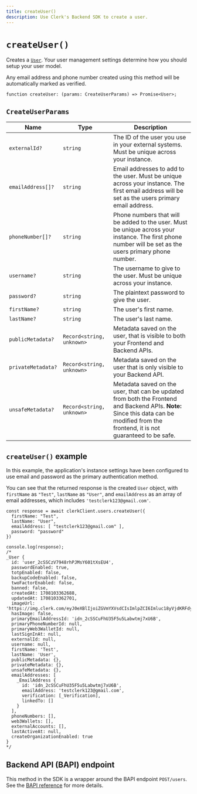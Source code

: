 ```yaml
---
title: createUser()
description: Use Clerk's Backend SDK to create a user.
---
```


# `createUser()`

Creates a [`User`](/docs/references/backend/types/backend-user). Your user management settings determine how you should setup your user model.

Any email address and phone number created using this method will be automatically marked as verified.

```tsx
function createUser: (params: CreateUserParams) => Promise<User>;
```

## `CreateUserParams`

| Name | Type | Description |
| --- | --- | --- |
| `externalId?` | `string` | The ID of the user you use in your external systems. Must be unique across your instance. |
| `emailAddress[]?` | `string` | Email addresses to add to the user. Must be unique across your instance. The first email address will be set as the users primary email address. |
| `phoneNumber[]?` | `string` | Phone numbers that will be added to the user. Must be unique across your instance. The first phone number will be set as the users primary phone number. |
| `username?` | `string` | The username to give to the user. Must be unique across your instance. |
| `password?` | `string` | The plaintext password to give the user. |
| `firstName?` | `string` | The user's first name. |
| `lastName?` | `string` | The user's last name. |
| `publicMetadata?` | `Record<string, unknown>` | Metadata saved on the user, that is visible to both your Frontend and Backend APIs. |
| `privateMetadata?` | `Record<string, unknown>` | Metadata saved on the user that is only visible to your Backend API. |
| `unsafeMetadata?` | `Record<string, unknown>` | Metadata saved on the user, that can be updated from both the Frontend and Backend APIs. **Note:** Since this data can be modified from the frontend, it is not guaranteed to be safe. |

## `createUser()` example

In this example, the application's instance settings have been configured to use email and password as the primary authentication method. 

You can see that the returned response is the created `User` object, with `firstName` as `"Test"`, `lastName` as `"User"`, and `emailAddress` as an array of email addresses, which includes `'testclerk123@gmail.com'`.

```tsx {27, 28, 32-39}
const response = await clerkClient.users.createUser({
  firstName: "Test",
  lastName: "User",
  emailAddress: [ "testclerk123@gmail.com" ],
  password: "password"
})

console.log(response);
/*
_User {
  id: 'user_2cSSCzV7948rhPJMsY601tXsEU4',
  passwordEnabled: true,
  totpEnabled: false,
  backupCodeEnabled: false,
  twoFactorEnabled: false,
  banned: false,
  createdAt: 1708103362688,
  updatedAt: 1708103362701,
  imageUrl: 'https://img.clerk.com/eyJ0eXBlIjoiZGVmYXVsdCIsImlpZCI6Imluc18yVjdKRFdyclJwRmZFZTlqQUM2dWpSMG8xSlQiLCJyaWQiOiJ1c2VyXzJjU1NDelY3OTQ4cmhQSk1zWTYwMXRYc0VVNCIsImluaXRpYWxzIjoiVFUifQ',
  hasImage: false,
  primaryEmailAddressId: 'idn_2cSSCuFhU35F5u5Labwtmj7xU6B',
  primaryPhoneNumberId: null,
  primaryWeb3WalletId: null,
  lastSignInAt: null,
  externalId: null,
  username: null,
  firstName: 'Test',
  lastName: 'User',
  publicMetadata: {},
  privateMetadata: {},
  unsafeMetadata: {},
  emailAddresses: [
    _EmailAddress {
      id: 'idn_2cSSCuFhU35F5u5Labwtmj7xU6B',
      emailAddress: 'testclerk123@gmail.com',
      verification: [_Verification],
      linkedTo: []
    }
  ],
  phoneNumbers: [],
  web3Wallets: [],
  externalAccounts: [],
  lastActiveAt: null,
  createOrganizationEnabled: true
}
*/
```

## Backend API (BAPI) endpoint

This method in the SDK is a wrapper around the BAPI endpoint `POST/users`. See the [BAPI reference](https://clerk.com/docs/reference/backend-api/tag/Users#operation/CreateUser) for more details.